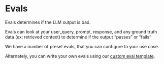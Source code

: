 # Evals

Evals determines if the LLM output is bad.

Evals can look at your user_query, prompt, response, and any ground truth data (ex: retrieved context) to determine if the output “passes” or “fails”

We have a number of preset evals, that you can configure to your use case.

Alternately, you can write your own evals using our [custom eval template](logging/langchain.mdx).
